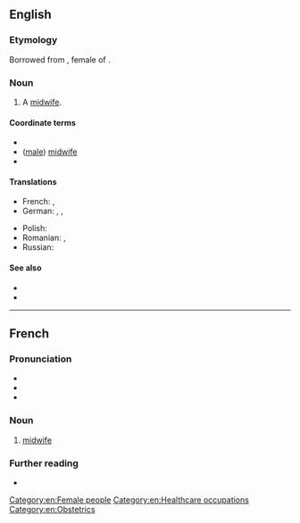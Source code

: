 ==English==

===Etymology===
Borrowed from {{bor|en|fr|accoucheuse}}, female of {{m|fr|accoucheur}}.

===Noun===
{{en-noun}}

# {{lb|en|rare}} A [[midwife]].

====Coordinate terms====
* {{l|en|accoucheur}}
* ([[male]]) [[midwife]]
* {{l|en|man-midwife}}

====Translations====
{{trans-top|woman who assists women in childbirth}}
* French: {{t+|fr|accoucheuse|f}}, {{t+|fr|sage-femme|f}}
* German: {{t+|de|Entbindungspflegerin|f}}, {{t+|de|Geburtshelferin|f}}, {{t|de|Entbindungshelferin|f}}
{{trans-mid}}
* Polish: {{t+|pl|akuszerka|f}}
* Romanian: {{t+|ro|moașă|f}}, {{t+|ro|obstetriciană|f}}
* Russian: {{t+|ru|акушерка|f}}
{{trans-bottom}}

====See also====
* {{l|en|obstetrics}}
* {{l|en|obstetrician}}

[[Category:en:Female people]]
[[Category:en:Healthcare occupations]]
[[Category:en:Obstetrics]]

----

==French==

===Pronunciation===
* {{fr-IPA}}
* {{audio|fr|Fr-accoucheuse.ogg|Audio}}
* {{audio|fr|Fr-Paris--accoucheuse.ogg|Audio (Paris)}}

===Noun===
{{fr-noun|f|m=accoucheur}}

# [[midwife]]
#: {{syn|fr|sage-femme}}

===Further reading===
* {{R:TLFi}}